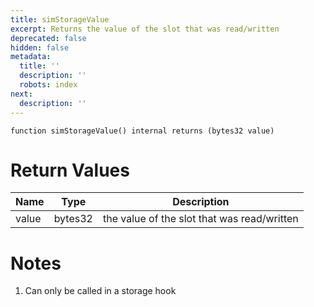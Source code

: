 ```yaml
---
title: simStorageValue
excerpt: Returns the value of the slot that was read/written
deprecated: false
hidden: false
metadata:
  title: ''
  description: ''
  robots: index
next:
  description: ''
---
```

```solidity
function simStorageValue() internal returns (bytes32 value)
```

# Return Values

| Name  | Type    | Description                                 |
| ----- | ------- | ------------------------------------------- |
| value | bytes32 | the value of the slot that was read/written |

# Notes

1. Can only be called in a storage hook
